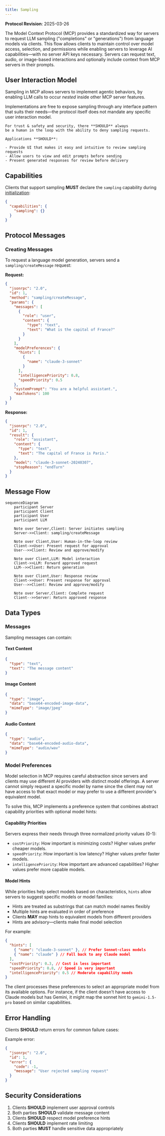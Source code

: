```yaml
---
title: Sampling
---
```


<Info>**Protocol Revision**: 2025-03-26</Info>

The Model Context Protocol (MCP) provides a standardized way for servers to request LLM
sampling ("completions" or "generations") from language models via clients. This flow
allows clients to maintain control over model access, selection, and permissions while
enabling servers to leverage AI capabilities&mdash;with no server API keys necessary.
Servers can request text, audio, or image-based interactions and optionally include
context from MCP servers in their prompts.

## User Interaction Model

Sampling in MCP allows servers to implement agentic behaviors, by enabling LLM calls to
occur _nested_ inside other MCP server features.

Implementations are free to expose sampling through any interface pattern that suits
their needs&mdash;the protocol itself does not mandate any specific user interaction
model.

<Warning>

    For trust & safety and security, there **SHOULD** always
    be a human in the loop with the ability to deny sampling requests.

    Applications **SHOULD**:

    - Provide UI that makes it easy and intuitive to review sampling requests
    - Allow users to view and edit prompts before sending
    - Present generated responses for review before delivery

</Warning>

## Capabilities

Clients that support sampling **MUST** declare the `sampling` capability during
[initialization](/specification/2025-03-26/basic/lifecycle#initialization):

```json
{
  "capabilities": {
    "sampling": {}
  }
}
```

## Protocol Messages

### Creating Messages

To request a language model generation, servers send a `sampling/createMessage` request:

**Request:**

```json
{
  "jsonrpc": "2.0",
  "id": 1,
  "method": "sampling/createMessage",
  "params": {
    "messages": [
      {
        "role": "user",
        "content": {
          "type": "text",
          "text": "What is the capital of France?"
        }
      }
    ],
    "modelPreferences": {
      "hints": [
        {
          "name": "claude-3-sonnet"
        }
      ],
      "intelligencePriority": 0.8,
      "speedPriority": 0.5
    },
    "systemPrompt": "You are a helpful assistant.",
    "maxTokens": 100
  }
}
```

**Response:**

```json
{
  "jsonrpc": "2.0",
  "id": 1,
  "result": {
    "role": "assistant",
    "content": {
      "type": "text",
      "text": "The capital of France is Paris."
    },
    "model": "claude-3-sonnet-20240307",
    "stopReason": "endTurn"
  }
}
```

## Message Flow

```mermaid
sequenceDiagram
    participant Server
    participant Client
    participant User
    participant LLM

    Note over Server,Client: Server initiates sampling
    Server->>Client: sampling/createMessage

    Note over Client,User: Human-in-the-loop review
    Client->>User: Present request for approval
    User-->>Client: Review and approve/modify

    Note over Client,LLM: Model interaction
    Client->>LLM: Forward approved request
    LLM-->>Client: Return generation

    Note over Client,User: Response review
    Client->>User: Present response for approval
    User-->>Client: Review and approve/modify

    Note over Server,Client: Complete request
    Client-->>Server: Return approved response
```

## Data Types

### Messages

Sampling messages can contain:

#### Text Content

```json
{
  "type": "text",
  "text": "The message content"
}
```

#### Image Content

```json
{
  "type": "image",
  "data": "base64-encoded-image-data",
  "mimeType": "image/jpeg"
}
```

#### Audio Content

```json
{
  "type": "audio",
  "data": "base64-encoded-audio-data",
  "mimeType": "audio/wav"
}
```

### Model Preferences

Model selection in MCP requires careful abstraction since servers and clients may use
different AI providers with distinct model offerings. A server cannot simply request a
specific model by name since the client may not have access to that exact model or may
prefer to use a different provider's equivalent model.

To solve this, MCP implements a preference system that combines abstract capability
priorities with optional model hints:

#### Capability Priorities

Servers express their needs through three normalized priority values (0-1):

- `costPriority`: How important is minimizing costs? Higher values prefer cheaper models.
- `speedPriority`: How important is low latency? Higher values prefer faster models.
- `intelligencePriority`: How important are advanced capabilities? Higher values prefer
more capable models.

#### Model Hints

While priorities help select models based on characteristics, `hints` allow servers to
suggest specific models or model families:

- Hints are treated as substrings that can match model names flexibly
- Multiple hints are evaluated in order of preference
- Clients **MAY** map hints to equivalent models from different providers
- Hints are advisory&mdash;clients make final model selection

For example:

```json
{
  "hints": [
    { "name": "claude-3-sonnet" }, // Prefer Sonnet-class models
    { "name": "claude" } // Fall back to any Claude model
  ],
  "costPriority": 0.3, // Cost is less important
  "speedPriority": 0.8, // Speed is very important
  "intelligencePriority": 0.5 // Moderate capability needs
}
```

The client processes these preferences to select an appropriate model from its available
options. For instance, if the client doesn't have access to Claude models but has Gemini,
it might map the sonnet hint to `gemini-1.5-pro` based on similar capabilities.

## Error Handling

Clients **SHOULD** return errors for common failure cases:

Example error:

```json
{
  "jsonrpc": "2.0",
  "id": 1,
  "error": {
    "code": -1,
    "message": "User rejected sampling request"
  }
}
```

## Security Considerations

1. Clients **SHOULD** implement user approval controls
2. Both parties **SHOULD** validate message content
3. Clients **SHOULD** respect model preference hints
4. Clients **SHOULD** implement rate limiting
5. Both parties **MUST** handle sensitive data appropriately
